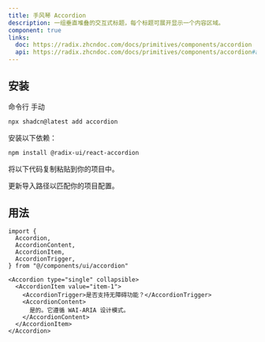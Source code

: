 ```yaml
---
title: 手风琴 Accordion
description: 一组垂直堆叠的交互式标题，每个标题可展开显示一个内容区域。
component: true
links:
  doc: https://radix.zhcndoc.com/docs/primitives/components/accordion
  api: https://radix.zhcndoc.com/docs/primitives/components/accordion#api-reference
---
```


<ComponentPreview
  name="accordion-demo"
  className="[&_.preview>[data-orientation=vertical]]:sm:max-w-[80%] **:[.preview]:min-h-[400px]"
  description="一个包含三项的手风琴"
  align="start"
/>

## 安装

<CodeTabs>

<TabsList>
  <TabsTrigger value="cli">命令行</TabsTrigger>
  <TabsTrigger value="manual">手动</TabsTrigger>
</TabsList>

<TabsContent value="cli">

```bash
npx shadcn@latest add accordion
```

</TabsContent>

<TabsContent value="manual">

<Steps>

<Step>安装以下依赖：</Step>

```bash
npm install @radix-ui/react-accordion
```

<Step>将以下代码复制粘贴到你的项目中。</Step>

<ComponentSource name="accordion" title="components/ui/accordion.tsx" />

<Step>更新导入路径以匹配你的项目配置。</Step>

</Steps>

</TabsContent>

</CodeTabs>

## 用法

```tsx showLineNumbers
import {
  Accordion,
  AccordionContent,
  AccordionItem,
  AccordionTrigger,
} from "@/components/ui/accordion"
```

```tsx showLineNumbers
<Accordion type="single" collapsible>
  <AccordionItem value="item-1">
    <AccordionTrigger>是否支持无障碍功能？</AccordionTrigger>
    <AccordionContent>
      是的。它遵循 WAI-ARIA 设计模式。
    </AccordionContent>
  </AccordionItem>
</Accordion>
```

